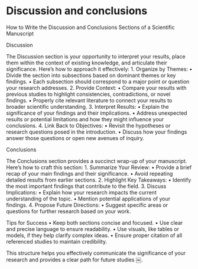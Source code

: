 # Discussion and conclusions

How to Write the Discussion and Conclusions Sections of a Scientific Manuscript

Discussion

The Discussion section is your opportunity to interpret your results, place them within the context of existing knowledge, and articulate their significance. Here’s how to approach it effectively:
	1.	Organize by Themes:
	•	Divide the section into subsections based on dominant themes or key findings.
	•	Each subsection should correspond to a major point or question your research addresses.
	2.	Provide Context:
	•	Compare your results with previous studies to highlight consistencies, contradictions, or novel findings.
	•	Properly cite relevant literature to connect your results to broader scientific understanding.
	3.	Interpret Results:
	•	Explain the significance of your findings and their implications.
	•	Address unexpected results or potential limitations and how they might influence your conclusions.
	4.	Link Back to Objectives:
	•	Revisit the hypotheses or research questions posed in the introduction.
	•	Discuss how your findings answer those questions or open new avenues of inquiry.

Conclusions

The Conclusions section provides a succinct wrap-up of your manuscript. Here’s how to craft this section:
	1.	Summarize Your Review:
	•	Provide a brief recap of your main findings and their significance.
	•	Avoid repeating detailed results from earlier sections.
	2.	Highlight Key Takeaways:
	•	Identify the most important findings that contribute to the field.
	3.	Discuss Implications:
	•	Explain how your research impacts the current understanding of the topic.
	•	Mention potential applications of your findings.
	4.	Propose Future Directions:
	•	Suggest specific areas or questions for further research based on your work.

Tips for Success
	•	Keep both sections concise and focused.
	•	Use clear and precise language to ensure readability.
	•	Use visuals, like tables or models, if they help clarify complex ideas.
	•	Ensure proper citation of all referenced studies to maintain credibility.

This structure helps you effectively communicate the significance of your research and provides a clear path for future studies ￼.


